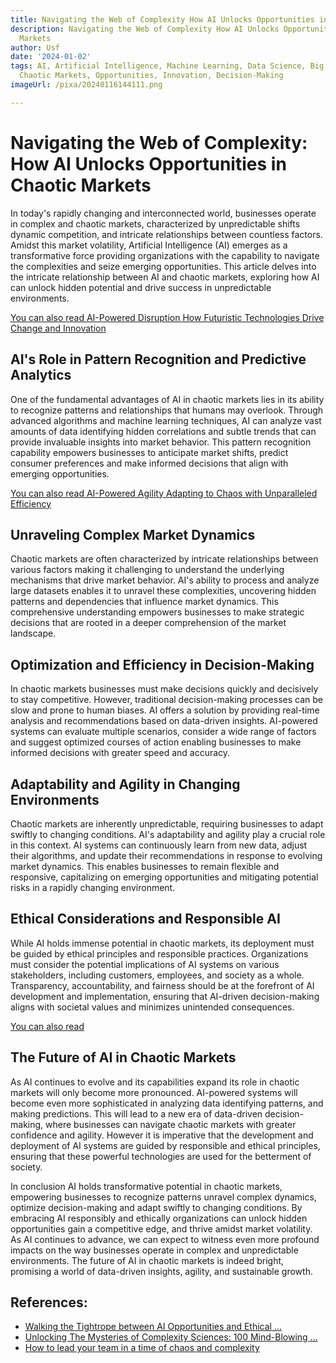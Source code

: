 ```yaml
---
title: Navigating the Web of Complexity How AI Unlocks Opportunities in Chaotic Markets
description: Navigating the Web of Complexity How AI Unlocks Opportunities in Chaotic
  Markets
author: Usf
date: '2024-01-02'
tags: AI, Artificial Intelligence, Machine Learning, Data Science, Big Data, Complexity,
  Chaotic Markets, Opportunities, Innovation, Decision-Making
imageUrl: /pixa/20240116144111.png

---
```

# Navigating the Web of Complexity: How  AI Unlocks Opportunities in Chaotic Markets

In today's rapidly changing and interconnected world, businesses operate in complex and  chaotic markets, characterized by unpredictable shifts dynamic  competition, and intricate relationships between countless factors. Amidst this market volatility, Artificial Intelligence (AI) emerges as a transformative force providing organizations with the capability to navigate the complexities and seize  emerging opportunities. This article delves into the intricate  relationship between AI and chaotic markets,  exploring how AI can unlock hidden potential and drive  success in unpredictable environments.

[You can also read AI-Powered Disruption How Futuristic Technologies Drive Change and Innovation](AI-Powered%20Disruption%20How%20Futuristic%20Technologies%20Drive%20Change%20and%20Innovation)


## AI's Role in Pattern Recognition and Predictive Analytics

One  of the fundamental advantages of AI in chaotic markets lies  in its ability to recognize patterns and relationships that humans may  overlook. Through advanced algorithms  and machine learning techniques, AI can analyze vast amounts of  data identifying hidden correlations and  subtle trends that  can provide invaluable insights into market behavior. This pattern recognition capability empowers businesses to anticipate market shifts, predict consumer preferences and make informed decisions that align with emerging opportunities.

[You can also read  AI-Powered Agility Adapting to  Chaos  with Unparalleled Efficiency](AI-Powered%20Agility%20Adapting%20to%20Chaos%20with%20Unparalleled%20Efficiency)


## Unraveling Complex Market Dynamics

Chaotic markets are often characterized by intricate relationships between  various factors making  it challenging to understand the underlying mechanisms  that drive market behavior. AI's  ability to process and analyze large datasets enables it to unravel these complexities, uncovering hidden patterns and dependencies that influence market dynamics. This comprehensive  understanding empowers businesses to make strategic decisions that are rooted in a deeper comprehension  of  the  market landscape.

## Optimization and Efficiency in Decision-Making

In  chaotic markets businesses must make  decisions quickly and decisively to stay competitive. However, traditional decision-making processes can be slow and prone to human biases.  AI offers a solution by providing real-time analysis and recommendations  based on data-driven insights. AI-powered systems can evaluate  multiple scenarios, consider a  wide range of factors and suggest optimized courses of action enabling businesses to make informed decisions with greater speed and accuracy.

## Adaptability and Agility in  Changing Environments

Chaotic markets are inherently  unpredictable, requiring businesses to adapt swiftly to changing conditions.  AI's adaptability and agility play  a crucial role in this context. AI systems can continuously learn from  new data,  adjust their algorithms,  and update their recommendations in response to  evolving market dynamics. This enables businesses to remain flexible and responsive, capitalizing on emerging opportunities  and mitigating potential  risks in a rapidly changing environment.

## Ethical Considerations and Responsible AI

While AI holds immense potential in chaotic markets, its deployment must be guided by ethical principles and  responsible practices. Organizations must consider the potential implications of AI systems on various stakeholders, including customers,  employees, and  society as a whole. Transparency, accountability, and  fairness  should be at the forefront of AI development and implementation, ensuring that AI-driven decision-making  aligns with societal values and minimizes unintended consequences.

[You can also read ]()


## The Future of AI in Chaotic Markets

As AI continues to evolve and its capabilities expand its role in chaotic markets will only become more  pronounced. AI-powered systems will become even more  sophisticated in analyzing data identifying patterns, and making predictions. This will lead to  a new  era of data-driven  decision-making, where businesses can navigate chaotic markets with  greater confidence and agility. However it is imperative that the development and deployment of AI systems are guided by responsible and ethical principles, ensuring that these powerful technologies  are used for the betterment of society.

In conclusion AI holds transformative potential in chaotic markets,  empowering  businesses to recognize patterns unravel complex dynamics, optimize decision-making and adapt swiftly to changing conditions. By  embracing AI responsibly  and ethically organizations can unlock  hidden opportunities  gain a competitive edge, and thrive amidst  market volatility. As AI continues to advance, we can expect to witness even more profound impacts on the way businesses operate  in complex and unpredictable environments. The future of AI in chaotic markets  is  indeed bright, promising a  world of data-driven insights, agility, and sustainable growth.

## References:
- [Walking the Tightrope between AI Opportunities and Ethical ...](https://www.linkedin.com/pulse/walking-tightrope-between-ai-opportunities-ethical-antonio-grasso)
- [Unlocking The Mysteries of Complexity Sciences: 100 Mind-Blowing ...](https://medium.com/predict/unlocking-the-mysteries-of-complexity-sciences-100-mind-blowing-insights-that-will-astonish-you-6a21d55c54db)
- [How to lead your team in a time of chaos and complexity](https://www.thinkwithgoogle.com/future-of-marketing/management-and-culture/corporate-leadership-strategy-during-chaos-and-complexity/)

